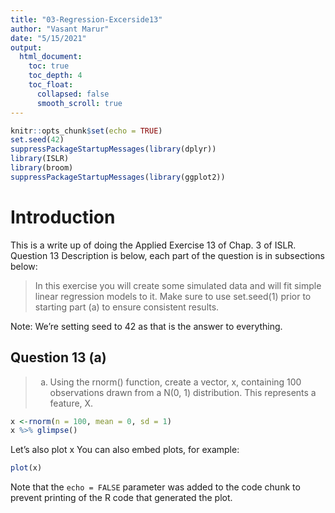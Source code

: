 ```yaml
---
title: "03-Regression-Excerside13"
author: "Vasant Marur"
date: "5/15/2021"
output: 
  html_document:
    toc: true
    toc_depth: 4
    toc_float:
      collapsed: false
      smooth_scroll: true
---
```


```r
knitr::opts_chunk$set(echo = TRUE)
set.seed(42)
suppressPackageStartupMessages(library(dplyr))
library(ISLR)
library(broom)
suppressPackageStartupMessages(library(ggplot2))


```

# Introduction
This is a write up of doing the Applied Exercise 13 of Chap. 3 of ISLR. 
Question 13 Description is below, each part of the question is in subsections below:

> In this exercise you will create some simulated data and will fit simple
> linear regression models to it. Make sure to use set.seed(1) prior to
> starting part (a) to ensure consistent results.

Note: We're setting seed to 42 as that is the answer to everything.

## Question 13 (a)
> (a) Using the rnorm() function, create a vector, x, containing 100
> observations drawn from a N(0, 1) distribution. This represents
> a feature, X.

```r
x <-rnorm(n = 100, mean = 0, sd = 1)
x %>% glimpse()
```

Let's also plot x You can also embed plots, for example:

```r
plot(x)
```

Note that the `echo = FALSE` parameter was added to the code chunk to prevent printing of the R code that generated the plot.
